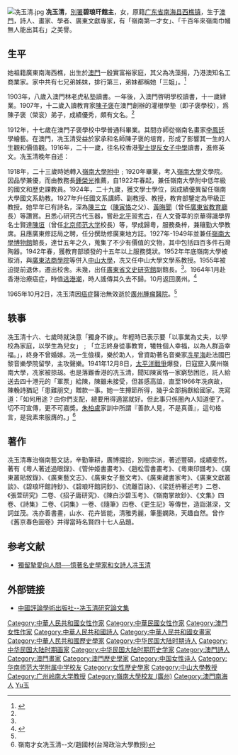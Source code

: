 [[File:冼玉清.jpg|thumb]]
'''冼玉清'''{{BD|1895年||1965年||catIdx=X}}，[[別署|別署]]'''碧琅玕館主'''，女，原籍[[广东省|广东省]][[南海县|南海县]][[西樵镇|西樵镇]]，生于[[澳門|澳門]]，詩人、畫家、學者、廣東文獻專家，有「嶺南第一才女」、「千百年來嶺南巾幗無人能出其右」之美譽。

== 生平==
她祖籍廣東南海西樵，出生於[[澳門|澳門]]一殷實富裕家庭，其父為冼藻揚，乃港澳知名工商業家。家中共有七兄弟姊妹，排行第三，弟妹都稱她「三姐」。<ref name=nb>{{Cite web |url=http://www.chinareviewnews.com/crn-webapp/cbspub/secDetail.jsp?bookid=7689&secid=8741 |title=莊福伍，冼玉清生平年表，中國評論學術出版社，于2012-1-28查阅 |accessdate=2011-04-21 |archive-date=2016-03-05 |archive-url=https://web.archive.org/web/20160305140608/http://www.chinareviewnews.com/crn-webapp/cbspub/secDetail.jsp?bookid=7689&secid=8741 |dead-url=no }}</ref> 

1903年，八歲入澳門林老虎私塾讀書。一年後，入澳門啓明學校讀書，十一歲肄業。1907年，十二歲入讀教育家[[陳子褒|陳子褒]]在澳門創辦的灌根學塾（即子褒學校），爲陳子褒（榮衮）弟子，成績優秀，頗有文名。<ref name=nb/>

1912年，十七歲在澳門子褒學校中學普通科畢業。其間亦師從嶺南名畫家[[李鳳廷|李鳳廷]]學繪藝。在澳門，冼玉清受益於家承和名師陳子褒的培育，形成了影響其一生的人生觀和價值觀。1916年，二十一歲，往名校香港[[聖士提反女子中學|聖士提反女子中學]]讀書，進修英文。冼玉清晚年自述：
{{引用|1916年父親又送我到香港讀書。香港終是花花世界，與我的性情不相宜。有一次父母帶我去廣州玩，參觀嶺大，我覺得這地方遠離市塵，真是藏修之所。於是轉入嶺大附中，一讀讀了兩年中學，四年大學⋯⋯}}

1918年，二十三歲時她轉入[[嶺南大學附中|嶺南大學附中]]﹔1920年畢業，考入[[嶺南大學_(廣州)|嶺南大學]]文學院。因品學兼優，而由教務長[[鍾榮光|鍾榮光]]推薦，自1922年春起，兼任嶺南大學附中低年級的國文和歷史課教員。1924年，二十九歲，獲文學士學位，因成績優異留任嶺南大學國文系助教。1927年升任國文系講師、副教授、教授，教育部鑒定為甲級正教授。她早年已有詩名，深為[[陳三立|陳三立]]（[[陳寅恪|陳寅恪]]之父）、[[黃晦聞|黃晦聞]]（曾任[[廣東省教育廳|廣東省教育廳]]長）等讚賞。且悉心研究古代玉器，嘗赴[[北平|北平]]習[[考古|考古]]，在人文薈萃的京華得識學界名士賢達[[陳垣|陳垣]]（曾任[[北京师范大学|北京师范大学]]校長）等，學成歸粵，服務桑梓，兼穰勤大學教席。且應廣東修誌局之聘，任分撰助修廣東地方誌。1927年-1949年並兼任[[嶺南大學博物館|嶺南大學博物館]]館長，達廿五年之久，蒐集了不少有價值的文物，其中包括四百多件石灣陶器。1942年春，獲教育部頒發的十五年以上服務獎狀。1952年年底嶺南大學被取消，與[[廣東法商學院|廣東法商學院]]等併入[[中山大學|中山大學]]，冼又任中山大學文學系教授。1955年被迫提前退休，遷出校舍。未幾，出任[[廣東省文史研究館|廣東省文史研究館]]副館長。<ref name=nb/>。1964年1月赴香港治療癌症，時值[[逃港潮|逃港潮]]，時人謠傳其久去不歸。10月返回廣州。<ref>{{cite web|title=http://hk.crntt.com/crn-webapp/cbspub/secDetail.jsp?bookid=7689&secid=8715|url=http://hk.crntt.com/crn-webapp/cbspub/secDetail.jsp?bookid=7689&secid=8715|publisher=中國評論出版社|accessdate=2017-05-22}}</ref>

1965年10月2日，冼玉清因[[癌症|癌症]]醫治無效逝於[[廣州腫瘤醫院|廣州腫瘤醫院]]。<ref name=nb/>

==轶事==
冼玉清十六、七歲時就決意「獨身不嫁」。年輕時已表示要「以事業為丈夫，以學校為家庭，以學生為兒女」﹔「立志終身從事教育，犧牲個人幸福，以為人群造幸福。」，終身不曾婚嫁。冼一生儉樸，樂於助人，曾資助著名音樂家[[冼星海|冼星海]]赴法國巴黎音樂學院留學，主攻聲樂。1941年12月8日，[[太平洋戰爭|太平洋戰爭]]爆發，日寇竄入廣州嶺南大學，冼家被掠刼。也是落難香港的冼玉清，聞知陳寅恪一家窮愁困厄，託人給送去四十港元的「軍票」給陳，陳雖未接受，但甚感高誼，直至1966年冼病故，陳輓詩猶記「患難朋交」贈款一事。她一生撙節所得，幾乎全部捐獻給國家。冼寫道：「如何用途？由你們支配，總要用得適當就好。但此事只係圈內人知道便了。切不可宣傳，更不可嘉獎。[[朱柏盧|朱柏盧]]家訓中所謂『善款人見，不是真善』，這句格言，是我素來服膺的。」<ref>嶺南才女冼玉清--文/趙國材(台灣政治大學教授)</ref>

==著作==
冼玉清專治嶺南藝文誌，辛勤筆耕，廣博掇拾，別樹宗派，著述豐碩，成績斐然，著有《粵人著述過眼錄》、《管仲姬書畫考》、《趙松雪書畫考》、《粵東印譜考》、《廣東叢貼敘錄》、《廣東藝文志》、《廣東女子藝文考》、《廣東藏書家考》、《廣東文獻叢談》、《碧琅玕館詩鈔》、《碧琅玕館詞鈔》、《流離百詠》、《梁廷枬著述考》二卷、《張萱研究》二卷、《招子庸研究》、《陳白沙碧玉考》、《嶺南掌故鈔》、《文集》四卷、《詩集》二卷、《詞集》一卷、《隨筆》四卷、《更生記》等傳世，造詣湛深，文詞並茂。冼亦善書畫，山水、花卉皆能，清雅秀麗，筆墨嫻熟，天趣自然。曾作《舊京春色圖卷》并得當時名賢四十七人品題。

==参考文献==
{{reflist}}

*[http://www.oc.org/big5_txt/oc3738.htm 獨留摯愛向人間──憶著名史學家和女詩人冼玉清]{{Wayback|url=http://www.oc.org/big5_txt/oc3738.htm |date=20160313151009 }}

==外部链接==
{{wikiquote}}
*[http://www.chinareviewnews.com/crn-webapp/cbspub/readBook.jsp?coluid=wskj&coluname=%E7%B6%B2%E4%B8%8A%E9%96%8B%E5%8D%B7&bookid=7689 中國評論學術出版社--冼玉清研究論文集]{{Wayback|url=http://www.chinareviewnews.com/crn-webapp/cbspub/readBook.jsp?coluid=wskj&coluname=%E7%B6%B2%E4%B8%8A%E9%96%8B%E5%8D%B7&bookid=7689 |date=20070828030006 }}
{{中山大學}}
{{normdaten}}
{{DEFAULTSORT:xian yuqing}}
[[Category:中華人民共和國女性作家|Category:中華人民共和國女性作家]]
[[Category:中華民國女性作家|Category:中華民國女性作家]]
[[Category:澳門女性作家|Category:澳門女性作家]]
[[Category:中華人民共和國詩人|Category:中華人民共和國詩人]]
[[Category:中華人民共和國女畫家|Category:中華人民共和國女畫家]]
[[Category:中華人民共和國歷史學家|Category:中華人民共和國歷史學家]]
[[Category:中华民国大陆时期诗人|Category:中华民国大陆时期诗人]]
[[Category:中华民国大陆时期画家|Category:中华民国大陆时期画家]]
[[Category:中华民国大陆时期历史学家|Category:中华民国大陆时期历史学家]]
[[Category:澳門詩人|Category:澳門詩人]]
[[Category:澳門畫家|Category:澳門畫家]]
[[Category:澳門歷史學家|Category:澳門歷史學家]]
[[Category:中国女性诗人|Category:中国女性诗人]]
[[Category:华南师范大学附属中学校友|Category:华南师范大学附属中学校友]]
[[Category:女性歷史學家|Category:女性歷史學家]]
[[Category:中山大學教授|Category:中山大學教授]]
[[Category:广州岭南大学教授|Category:广州岭南大学教授]]
[[Category:嶺南大學校友_(廣州)|Category:嶺南大學校友 (廣州)]]
[[Category:澳門南海人|Category:澳門南海人]]
[[Category:冼姓|Yu玉]]